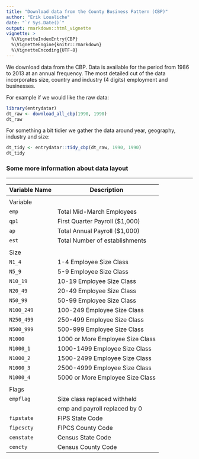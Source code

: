 ```yaml
---
title: "Download data from the County Business Pattern (CBP)"
author: "Erik Loualiche"
date: "`r Sys.Date()`"
output: rmarkdown::html_vignette
vignette: >
  %\VignetteIndexEntry{CBP}
  %\VignetteEngine{knitr::rmarkdown}
  %\VignetteEncoding{UTF-8}
---
```


We download data from the CBP. Data is available for the period from 1986 to 2013 at an annual frequency.
The most detailed cut of the data incorporates size, country and industry (4 digits) employment and businesses. 

For example if we would like the raw data:
```r
library(entrydatar)
dt_raw <- download_all_cbp(1990, 1990)
dt_raw
```

For something a bit tidier we gather the data around year, geography, industry and size:
```r
dt_tidy <- entrydatar::tidy_cbp(dt_raw, 1990, 1990)
dt_tidy
```

### Some more information about data layout

----------------------------------------------------------------
| Variable Name             | Description                      |
|---------------------------|----------------------------------|
|                           |                                  |
| Variable                  |                                  |
| `emp`                     | Total Mid-March Employees        |
| `qp1`                     | First Quarter Payroll ($1,000)   |
| `ap`                      | Total Annual Payroll ($1,000)     |
| `est`                     | Total Number of establishments   |
|                           |                                  |
| Size                      |                                  |
| `N1_4`                    | 1-4 Employee Size Class          |
| `N5_9`                    | 5-9 Employee Size Class          |
| `N10_19`                  | 10-19 Employee Size Class        |
| `N20_49`                  | 20-49 Employee Size Class        |
| `N50_99`                  | 50-99 Employee Size Class        |
| `N100_249`                | 100-249 Employee Size Class      |
| `N250_499`                | 250-499 Employee Size Class      |
| `N500_999`                | 500-999 Employee Size Class      |
| `N1000`                   | 1000 or More Employee Size Class |
| `N1000_1`                 | 1000-1499 Employee Size Class    |
| `N1000_2`                 | 1500-2499 Employee Size Class    |
| `N1000_3`                 | 2500-4999 Employee Size Class    |
| `N1000_4`                 | 5000 or More Employee Size Class |
|                           |                                  |
| Flags                     |                                  |
| `empflag`                 | Size class replaced withheld     |
|                           | emp and payroll replaced by 0    |
| `fipstate`                | FIPS State Code                  |
| `fipcscty`                | FIPCS County Code                |
| `censtate`                | Census State Code                |
| `cencty`                  | Census County Code               |



